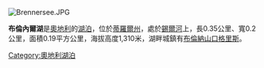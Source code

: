 {{Unreferenced|time=2020-03-08T11:29:20+00:00}}
[[Image:Brennersee.JPG|right]]
{{coord|47|01|N|11|30|E|region:AT_type:waterbody_source:GNS-enwiki|display=title}}

'''布倫內爾湖'''是[[奧地利|奧地利]]的[[湖泊|湖泊]]，位於[[蒂羅爾州|蒂羅爾州]]，處於[[錫爾河_(奧地利)|錫爾河]]上，長0.35公里、寬0.2公里，面積0.19平方公里，海拔高度1,310米，湖畔城鎮有[[布倫納山口格里斯|布倫納山口格里斯]]。

{{Austria-geo-stub}}
[[Category:奧地利湖泊|Category:奧地利湖泊]]